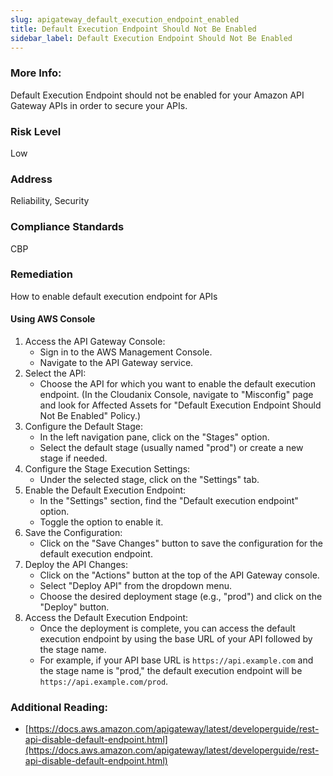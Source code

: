 ```yaml
---
slug: apigateway_default_execution_endpoint_enabled
title: Default Execution Endpoint Should Not Be Enabled
sidebar_label: Default Execution Endpoint Should Not Be Enabled
---
```


### More Info:

Default Execution Endpoint should not be enabled for your Amazon API Gateway APIs in order to secure your APIs.

### Risk Level

Low

### Address

Reliability, Security

### Compliance Standards

CBP

### Remediation

How to enable default execution endpoint for APIs

#### Using AWS Console

1. Access the API Gateway Console:
   - Sign in to the AWS Management Console.
   - Navigate to the API Gateway service.
2. Select the API:
   - Choose the API for which you want to enable the default execution endpoint.
     (In the Cloudanix Console, navigate to "Misconfig" page and look for Affected Assets for "Default Execution Endpoint Should Not Be Enabled" Policy.)
3. Configure the Default Stage:
   - In the left navigation pane, click on the "Stages" option.
   - Select the default stage (usually named "prod") or create a new stage if needed.
4. Configure the Stage Execution Settings:
   - Under the selected stage, click on the "Settings" tab.
5. Enable the Default Execution Endpoint:
   - In the "Settings" section, find the "Default execution endpoint" option.
   - Toggle the option to enable it.
6. Save the Configuration:
   - Click on the "Save Changes" button to save the configuration for the default execution endpoint.
7. Deploy the API Changes:
   - Click on the "Actions" button at the top of the API Gateway console.
   - Select "Deploy API" from the dropdown menu.
   - Choose the desired deployment stage (e.g., "prod") and click on the "Deploy" button.
8. Access the Default Execution Endpoint:
   - Once the deployment is complete, you can access the default execution endpoint by using the base URL of your API followed by the stage name.
   - For example, if your API base URL is `https://api.example.com` and the stage name is "prod," the default execution endpoint will be `https://api.example.com/prod`.

### Additional Reading:

- [https://docs.aws.amazon.com/apigateway/latest/developerguide/rest-api-disable-default-endpoint.html](https://docs.aws.amazon.com/apigateway/latest/developerguide/rest-api-disable-default-endpoint.html) 

